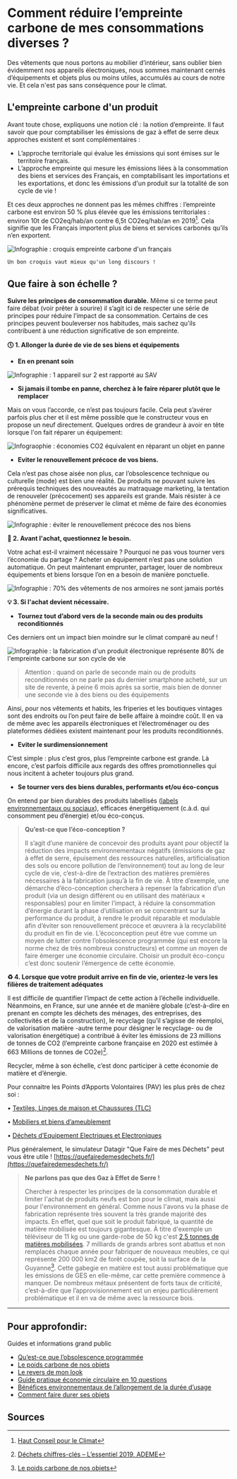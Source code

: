 # Comment réduire l’empreinte carbone de mes consommations diverses ?

Des vêtements que nous portons au mobilier d’intérieur, sans oublier bien évidemment nos appareils électroniques, nous sommes maintenant cernés d’équipements et objets plus ou moins utiles, accumulés au cours de notre vie. Et cela n'est pas sans conséquence pour le climat.

## L'empreinte carbone d'un produit

Avant toute chose, expliquons une notion clé : la notion d’empreinte. Il faut savoir que pour comptabiliser les émissions de gaz à effet de serre deux approches existent et sont complémentaires :

- L’approche territoriale qui évalue les émissions qui sont émises sur le territoire français.
- L’approche empreinte qui mesure les émissions liées à la consommation des biens et services des Français, en comptabilisant les importations et les exportations, et donc les émissions d'un produit sur la totalité de son cycle de vie !

Et ces deux approches ne donnent pas les mêmes chiffres : l’empreinte carbone est environ 50 % plus élevée que les émissions territoriales : environ 10t de CO2eq/hab/an contre 6,5t CO2eq/hab/an en 2019[^1]. Cela signifie que les Français importent plus de biens et services carbonés qu’ils n’en exportent.

![Infographie : croquis empreinte carbone d'un français](/images/actions/HCC_empreinte_carbone_fr.PNG)

`Un bon croquis vaut mieux qu'un long discours !`

## Que faire à son échelle ?

**Suivre les principes de consommation durable.** Même si ce terme peut faire débat (voir prêter à sourire) il s’agit ici de respecter une série de principes pour réduire l’impact de sa consommation. Certains de ces principes peuvent bouleverser nos habitudes, mais sachez qu’ils contribuent à une réduction significative de son empreinte.

**🕔 1. Allonger la durée de vie de ses biens et équipements**

- **En en prenant soin**

![Infographie : 1 appareil sur 2 est rapporté au SAV](/images/actions/Chiffres-clefs_Allonger-duree-vie-produits-elec_v2.png)

- **Si jamais il tombe en panne, cherchez à le faire réparer plutôt que le remplacer**

Mais on vous l’accorde, ce n’est pas toujours facile. Cela peut s’avérer parfois plus cher et il est même possible que le constructeur vous en propose un neuf directement. Quelques ordres de grandeur à avoir en tête lorsque l'on fait réparer un équipement:

![Infograophie : économies CO2 équivalent en réparant un objet en panne](/images/actions/Economie_GES_reparation.PNG)

- **Eviter le renouvellement précoce de vos biens.**

Cela n’est pas chose aisée non plus, car l’obsolescence technique ou culturelle (mode) est bien une réalité. De produits ne pouvant suivre les prérequis techniques des nouveautés au matraquage marketing, la tentation de renouveler (précocement) ses appareils est grande. Mais résister à ce phénomène permet de préserver le climat et même de faire des économies significatives.

![Infographie : éviter le renouvellement précoce des nos biens](/images/actions/Chiffres-cles_Resister-pub.png)

**🧐 2. Avant l'achat, questionnez le besoin.**

Votre achat est-il vraiment nécessaire ? Pourquoi ne pas vous tourner vers l’économie du partage ? Acheter un équipement n’est pas une solution automatique. On peut maintenant emprunter, partager, louer de nombreux équipements et biens lorsque l’on en a besoin de manière ponctuelle.

![Infographie : 70% des vêtements de nos armoires ne sont jamais portés](/images/actions/Chiffres-clefs_Desencombrer_v1.png)

**💡 3. Si l'achat devient nécessaire.**

- **Tournez tout d’abord vers de la seconde main ou des produits reconditionnés**

Ces derniers ont un impact bien moindre sur le climat comparé au neuf !

![Infographie : la fabrication d'un produit électronique représente 80% de l'empreinte carbone sur son cycle de vie](/images/actions/Chiffres-cles_Achat-elec-reconditionne.png)

> Attention : quand on parle de seconde main ou de produits reconditionnés on ne parle pas du dernier smartphone acheté, sur un site de revente, à peine 6 mois après sa sortie, mais bien de donner une seconde vie à des biens ou des équipements

Ainsi, pour nos vêtements et habits, les friperies et les boutiques vintages sont des endroits ou l’on peut faire de belle affaire à moindre coût. Il en va de même avec les appareils électroniques et l’électroménager ou des plateformes dédiées existent maintenant pour les produits reconditionnés.

- **Eviter le surdimensionnement**

C’est simple : plus c’est gros, plus l’empreinte carbone est grande. Là encore, c’est parfois difficile aux regards des offres promotionnelles qui nous incitent à acheter toujours plus grand.

- **Se tourner vers des biens durables, performants et/ou éco-conçus**

On entend par bien durables des produits labellisés ([labels environnementaux ou sociaux](https://agirpourlatransition.ademe.fr/particuliers/labels-environnementaux)), efficaces énergétiquement (c.à.d. qui consomment peu d’énergie) et/ou éco-conçus.

> **Qu’est-ce que l’éco-conception ?**
>
> Il s’agit d’une manière de concevoir des produits ayant pour objectif la réduction des impacts environnementaux négatifs (émissions de gaz à effet de serre, épuisement des ressources naturelles, artificialisation des sols ou encore pollution de l’environnement) tout au long de leur cycle de vie, c’est-à-dire de l’extraction des matières premières nécessaires à la fabrication jusqu’à la fin de vie. À titre d’exemple, une démarche d’éco-conception cherchera à repenser la fabrication d’un produit (via un design différent ou en utilisant des matériaux « responsables) pour en limiter l’impact, à réduire la consommation d’énergie durant la phase d’utilisation en se concentrant sur la performance du produit, à rendre le produit réparable et modulable afin d’éviter son renouvellement précoce et œuvrera à la recyclabilité du produit en fin de vie.
> L’écoconception peut être vue comme un moyen de lutter contre l’obsolescence programmée (qui est encore la norme chez de très nombreux constructeurs) et comme un moyen de faire émerger une économie circulaire. Choisir un produit éco-conçu c’est donc soutenir l’émergence de cette économie.

**♻️ 4. Lorsque que votre produit arrive en fin de vie, orientez-le vers les filières de traitement adéquates**

Il est difficile de quantifier l’impact de cette action à l’échelle individuelle. Néanmoins, en France, sur une année et de manière globale (c’est-à-dire en prenant en compte les déchets des ménages, des entreprises, des collectivités et de la construction), le recyclage (qu’il s’agisse de réemploi, de valorisation matière -autre terme pour désigner le recyclage- ou de valorisation énergétique) a contribué à éviter les émissions de 23 millions de tonnes de CO2 (l’empreinte carbone française en 2020 est estimée à 663 Millions de tonnes de CO2e)[^2].

Recycler, même à son échelle, c’est donc participer à cette économie de matière et d’énergie.

Pour connaitre les Points d’Apports Volontaires (PAV) les plus près de chez soi :

• [Textiles, Linges de maison et Chaussures (TLC)](https://refashion.fr/citoyen/fr/je-d%C3%A9pose)

• [Mobiliers et biens d’ameublement](https://www.eco-mobilier.fr/vos-points-de-collecte-dedies-b2c/)

• [Déchets d’Equipement Electriques et Electroniques](https://www.ecosystem.eco/fr/recherche-point-de-collecte)

Plus généralement, le simulateur Datagir "Que Faire de mes Déchets" peut vous être utile ! [https://quefairedemesdechets.fr/](https://quefairedemesdechets.fr/)

> **Ne parlons pas que des Gaz à Effet de Serre !**
>
> Chercher à respecter les principes de la consommation durable et limiter l'achat de produits neufs est bon pour le climat, mais aussi pour l'environnement en général. Comme nous l'avons vu la phase de fabrication représente très souvent la très grande majorité des impacts. En effet, quel que soit le produit fabriqué, la quantité de matière mobilisée est toujours gigantesque. À titre d'exemple un téléviseur de 11 kg ou une garde-robe de 50 kg c'est [2,5 tonnes de matières mobilisées](https://multimedia.ademe.fr/infographies/infographie-poids-carbone/). 7 milliards de grands arbres sont abattus et non remplacés chaque année pour fabriquer de nouveaux meubles, ce qui représente 200 000 km2 de forêt coupée, soit la surface de la Guyanne[^3]. Cette gabegie en matière est tout aussi problématique que les émissions de GES en elle-même, car cette première commence à manquer. De nombreux métaux présentent de forts taux de criticité, c’est-à-dire que l’approvisionnement est un enjeu particulièrement problématique et il en va de même avec la ressource bois.

---

## Pour approfondir:

Guides et informations grand public

- [Qu’est-ce que l’obsolescence programmée](https://www.qqf.fr/infographie/49/obsolescence-programmee)
- [Le poids carbone de nos objets](http://multimedia.ademe.fr/infographies/infographie-poids-carbone/)
- [Le revers de mon look](https://librairie.ademe.fr/consommer-autrement/1524-revers-de-mon-look-9791029710520.html)
- [Guide pratique économie circulaire en 10 questions](https://librairie.ademe.fr/cadic/922/guide-pratique-economie-circulaire-10-questions.pdf?modal=false)
- [Bénéfices environnementaux de l’allongement de la durée d’usage](https://librairie.ademe.fr/cadic/327/infographie-benefices-environnementaux-allongement-duree-dusage-2019.pdf?modal=false)
- [Comment faire durer ses objets](https://librairie.ademe.fr/dechets-economie-circulaire/1204-comment-faire-durer-ses-objets-.html)

## Sources

[^1]: [Haut Conseil pour le Climat](https://www.hautconseilclimat.fr/wp-content/uploads/2021/09/HCC_Rapport_GP_2021_web-1.pdf)
[^2]: [Déchets chiffres-clés – L’essentiel 2019, ADEME](https://presse.ademe.fr/2020/04/la-nouvelle-edition-dechets-chiffres-cles-lessentiel-2019-est-disponible.html)
[^3]: [Le poids carbone de nos objets](https://multimedia.ademe.fr/infographies/infographie-poids-carbone/)
